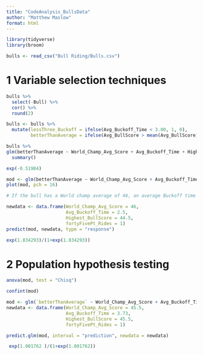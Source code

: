 ```yaml
---
title: "CodeAnalysis_BullsData"
author: "Matthew Maslow"
format: html
---
```




```r
library(tidyverse)
library(broom)
```


```r
bulls <- read_csv("Bull Riding/Bulls.csv")
```

# 1 Variable selection techniques

```r
bulls %>%
  select(-Bull) %>%
  cor() %>%
  round(2)
```

```r
bulls <- bulls %>%
  mutate(lessThree_Buckoff = ifelse(Avg_Buckoff_Time < 3.00, 1, 0),
         betterThanAverage = ifelse(Avg_BullScore > mean(Avg_BullScore), 1, 0) )
```


```r
bulls %>%
glm(betterThanAverage ~ World_Champ_Avg_Score + Avg_Buckoff_Time + Highest_BullScore + fortyFivePt_Rides, data = .) %>%
  summary()
```
```r
exp(-0.51984)
```



```r
mod <- glm(betterThanAverage ~ World_Champ_Avg_Score + Avg_Buckoff_Time + Highest_BullScore + fortyFivePt_Rides, data = bulls)
plot(mod, pch = 16)
```

```r
# If the bull has a World champ average of 46, an average Buckoff time of 2.5, highest 	BullScore of 44.5, and has one over 45Pt ride, what would his probability of having an 	average bull score that is higher than mean avg score.

newdata <- data.frame(World_Champ_Avg_Score = 46, 
                      Avg_Buckoff_Time = 2.5, 
                      Highest_BullScore = 44.5, 
                      fortyFivePt_Rides = 1)
predict(mod, newdata, type = "response")
```
```r
exp(1.834293)/(1+exp(1.834293))
```


# 2 Population hypothesis testing

```r
anova(mod, test = "Chisq")
```


```r
confint(mod)
```



```r
mod <- glm(`betterThanAverage` ~ World_Champ_Avg_Score + Avg_Buckoff_Time + Highest_BullScore + fortyFivePt_Rides, data = bulls)
newdata <- data.frame(World_Champ_Avg_Score = 45.5, 
                      Avg_Buckoff_Time = 3.73, 
                      Highest_BullScore = 45.5, 
                      fortyFivePt_Rides = 1)
```
```r
predict.glm(mod, interval = "prediction", newdata = newdata)
```

```r
 exp(1.001762 )/(1+exp(1.001762))
```




